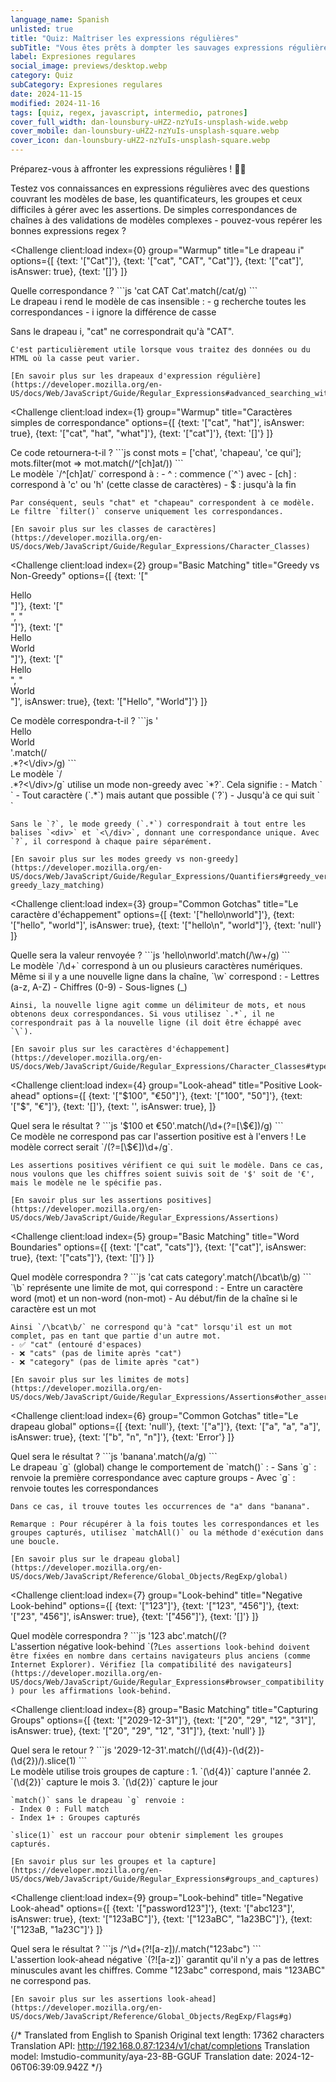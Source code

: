 ```yaml
---
language_name: Spanish
unlisted: true
title: "Quiz: Maîtriser les expressions régulières"
subTitle: "Vous êtes prêts à dompter les sauvages expressions régulières ?"
label: Expresiones regulares
social_image: previews/desktop.webp
category: Quiz
subCategory: Expresiones regulares
date: 2024-11-15
modified: 2024-11-16
tags: [quiz, regex, javascript, intermedio, patrones]
cover_full_width: dan-lounsbury-uHZ2-nzYuIs-unsplash-wide.webp
cover_mobile: dan-lounsbury-uHZ2-nzYuIs-unsplash-square.webp
cover_icon: dan-lounsbury-uHZ2-nzYuIs-unsplash-square.webp
---
```



<p class="inset">Préparez-vous à affronter les expressions régulières ! 🤼‍♂️</p>

Testez vos connaissances en expressions régulières avec des questions couvrant les modèles de base, les quantificateurs, les groupes et ceux difficiles à gérer avec les assertions. De simples correspondances de chaînes à des validations de modèles complexes - pouvez-vous repérer les bonnes expressions regex ?

<QuizUI>

<Challenge
  client:load
  index={0}
  group="Warmup"
  title="Le drapeau i"
  options={[
    {text: '["Cat"]'},
    {text: '["cat", "CAT", "Cat"]'},
    {text: '["cat"]', isAnswer: true},
    {text: '[]'}
  ]}
>
  <slot name="question">
  <div className="question">
    Quelle correspondance ?
    ```js
    'cat CAT Cat'.match(/cat/g)
    ```
  </div>
  </slot>

  <slot name="explanation">
  <div className="explanation">
    Le drapeau i rend le modèle de cas insensible :
    - g recherche toutes les correspondances
    - i ignore la différence de casse

  Sans le drapeau i, "cat" ne correspondrait qu'à "CAT".

    C'est particulièrement utile lorsque vous traitez des données ou du HTML où la casse peut varier.

    [En savoir plus sur les drapeaux d'expression régulière](https://developer.mozilla.org/en-US/docs/Web/JavaScript/Guide/Regular_Expressions#advanced_searching_with_flags)
  </div>
  </slot>
</Challenge>

<Challenge
  client:load
  index={1}
  group="Warmup"
  title="Caractères simples de correspondance"
  options={[
    {text: '["cat", "hat"]', isAnswer: true},
    {text: '["cat", "hat", "what"]'},
    {text: '["cat"]'},
    {text: '[]'}
  ]}
>
  <slot name="question">
  <div className="question">
    Ce code retournera-t-il ?
    ```js
    const mots = ['chat', 'chapeau', 'ce qui'];
    mots.filter(mot => mot.match(/^[ch]at/))
    ```
  </div>
  </slot>

  <slot name='explanation'>
  <div className="explanation">
    Le modèle `/^[ch]at/` correspond à :
    - ^ : commence (`^`) avec
    - [ch] : correspond à 'c' ou 'h' (cette classe de caractères)
    - $ : jusqu'à la fin

    Par conséquent, seuls "chat" et "chapeau" correspondent à ce modèle. Le filtre `filter()` conserve uniquement les correspondances.

    [En savoir plus sur les classes de caractères](https://developer.mozilla.org/en-US/docs/Web/JavaScript/Guide/Regular_Expressions/Character_Classes)
  </div>
  </slot>
</Challenge>

<Challenge
  client:load
  index={2}
  group="Basic Matching"
  title="Greedy vs Non-Greedy"
  options={[
    {text: '["<div>Hello</div>"]'},
    {text: '["<div>", "</div>"]'},
    {text: '["<div>Hello</div><div>World</div>"]'},
    {text: '["<div>Hello</div>", "<div>World</div>"]', isAnswer: true},
    {text: '["Hello", "World"]'}
  ]}
>
  <slot name="question">
  <div className="question">
    Ce modèle correspondra-t-il ?
    ```js
    '<div>Hello</div><div>World</div>'.match(/<div>.*?<\/div>/g)
    ```
  </div>
  </slot>

  <slot name='explanation'>
  <div className="explanation">
    Le modèle `/<div>.*?<\/div>/g` utilise un mode non-greedy avec `*?`. Cela signifie :
    - Match `<div>`
    - Tout caractère (`.*`) mais autant que possible (`?`)
    - Jusqu'à ce qui suit `</div>`

    Sans le `?`, le mode greedy (`.*`) correspondrait à tout entre les balises `<div>` et `<\/div>`, donnant une correspondance unique. Avec `?`, il correspond à chaque paire séparément.

    [En savoir plus sur les modes greedy vs non-greedy](https://developer.mozilla.org/en-US/docs/Web/JavaScript/Guide/Regular_Expressions/Quantifiers#greedy_versus_non-greedy_lazy_matching)
  </div>
  </slot>
</Challenge>

<Challenge
  client:load
  index={3}
  group="Common Gotchas"
  title="Le caractère d'échappement"
  options={[
    {text: '["hello\nworld"]'},
    {text: '["hello", "world"]', isAnswer: true},
    {text: '["hello\n", "world"]'},
    {text: 'null'}
  ]}
>
  <slot name="question">
  <div className="question">
    Quelle sera la valeur renvoyée ?
    ```js
    'hello\nworld'.match(/\w+/g)
    ```
  </div>
  </slot>

  <slot name='explanation'>
  <div className="explanation">
    Le modèle `/\d+` correspond à un ou plusieurs caractères numériques. Même si il y a une nouvelle ligne dans la chaîne, `\w` correspond :
    - Lettres (a-z, A-Z)
    - Chiffres (0-9)
    - Sous-lignes (_)

    Ainsi, la nouvelle ligne agit comme un délimiteur de mots, et nous obtenons deux correspondances. Si vous utilisez `.*`, il ne correspondrait pas à la nouvelle ligne (il doit être échappé avec `\`).

    [En savoir plus sur les caractères d'échappement](https://developer.mozilla.org/en-US/docs/Web/JavaScript/Guide/Regular_Expressions/Character_Classes#types)
  </div>
  </slot>
</Challenge>

<Challenge
  client:load
  index={4}
  group="Look-ahead"
  title="Positive Look-ahead"
  options={[
    {text: '["$100", "€50"]'},
    {text: '["100", "50"]'},
    {text: '["$", "€"]'},
    {text: '[]'},
    {text: '', isAnswer: true},
  ]}
>
  <slot name="question">
  <div className="question">
    Quel sera le résultat ?
    ```js
    '$100 et €50'.match(/\d+(?=[\$€])/g)
    ```
  </div>
  </slot>

  <slot name='explanation'>
  <div className="explanation">
    Ce modèle ne correspond pas car l'assertion positive est à l'envers ! Le modèle correct serait `/(?=[\$€])\d+/g`.

    Les assertions positives vérifient ce qui suit le modèle. Dans ce cas, nous voulons que les chiffres soient suivis soit de '$' soit de '€', mais le modèle ne le spécifie pas.

    [En savoir plus sur les assertions positives](https://developer.mozilla.org/en-US/docs/Web/JavaScript/Guide/Regular_Expressions/Assertions)
  </div>
  </slot>
</Challenge>

<Challenge
  client:load
  index={5}
  group="Basic Matching"
  title="Word Boundaries"
  options={[
    {text: '["cat", "cats"]'},
    {text: '["cat"]', isAnswer: true},
    {text: '["cats"]'},
    {text: '[]'}
  ]}
>
  <slot name="question">
  <div className="question">
    Quel modèle correspondra ?
    ```js
    'cat cats category'.match(/\bcat\b/g)
    ```
  </div>
  </slot>

  <slot name='explanation'>
  <div className="explanation">
    `\b` représente une limite de mot, qui correspond :
    - Entre un caractère word (mot) et un non-word (non-mot)
    - Au début/fin de la chaîne si le caractère est un mot

    Ainsi `/\bcat\b/` ne correspond qu'à "cat" lorsqu'il est un mot complet, pas en tant que partie d'un autre mot.
    - ✅ "cat" (entouré d'espaces)
    - ❌ "cats" (pas de limite après "cat")
    - ❌ "category" (pas de limite après "cat")

    [En savoir plus sur les limites de mots](https://developer.mozilla.org/en-US/docs/Web/JavaScript/Guide/Regular_Expressions/Assertions#other_assertions)
  </div>
  </slot>
</Challenge>

<Challenge
  client:load
  index={6}
  group="Common Gotchas"
  title="Le drapeau global"
  options={[
    {text: 'null'},
    {text: '["a"]'},
    {text: '["a", "a", "a"]', isAnswer: true},
    {text: '["b", "n", "n"]'},
    {text: 'Error'}
  ]}
>
  <slot name="question">
  <div className="question">
    Quel sera le résultat ?
    ```js
    'banana'.match(/a/g)
    ```
  </div>
  </slot>

  <slot name='explanation'>
  <div class="explanation">
    Le drapeau `g` (global) change le comportement de `match()` :
    - Sans `g` : renvoie la première correspondance avec capture groups
    - Avec `g` : renvoie toutes les correspondances

    Dans ce cas, il trouve toutes les occurrences de "a" dans "banana".

    Remarque : Pour récupérer à la fois toutes les correspondances et les groupes capturés, utilisez `matchAll()` ou la méthode d'exécution dans une boucle.

    [En savoir plus sur le drapeau global](https://developer.mozilla.org/en-US/docs/Web/JavaScript/Reference/Global_Objects/RegExp/global)
  </div>
  </slot>
</Challenge>

<Challenge
  client:load
  index={7}
  group="Look-behind"
  title="Negative Look-behind"
  options={[
    {text: '["123"]'},
    {text: '["123", "456"]'},
    {text: '["23", "456"]', isAnswer: true},
    {text: '["456"]'},
    {text: '[]'}
  ]}
>
  <slot name="question">
  <div className="question">
    Quel modèle correspondra ?
    ```js
    '123 abc'.match(/(?<!abc)\d+/g)
    ```
  </div>
  </slot>

  <slot name='explanation'>
  <div class="explanation">
    L'assertion négative look-behind `(?<!abc)` garantit que les chiffres ne sont pas précédés par "abc" :
    - ❌ "123" (précédé par "abc")
    - ✅ "23" (précédé par "abc1")
    - ✅ "456" (précédé par "def")

    Les assertions look-behind doivent être fixées en nombre dans certains navigateurs plus anciens (comme Internet Explorer). Vérifiez [la compatibilité des navigateurs](https://developer.mozilla.org/en-US/docs/Web/JavaScript/Guide/Regular_Expressions#browser_compatibility) pour les affirmations look-behind.
  </div>
  </slot>
</Challenge>

<Challenge
  client:load
  index={8}
  group="Basic Matching"
  title="Capturing Groups"
  options={[
    {text: '["2029-12-31"]'},
    {text: '["20", "29", "12", "31"]', isAnswer: true},
    {text: '["20", "29", "12", "31"]'},
    {text: 'null'}
  ]}
>
  <slot name="question">
  <div className="question">
    Quel sera le retour ?
    ```js
    '2029-12-31'.match(/(\d{4})-(\d{2})-(\d{2})/).slice(1)
    ```
  </div>
  </slot>

  <slot name='explanation'>
  <div class="explanation">
    Le modèle utilise trois groupes de capture :
    1. `(\d{4})` capture l'année
    2. `(\d{2})` capture le mois
    3. `(\d{2})` capture le jour

    `match()` sans le drapeau `g` renvoie :
    - Index 0 : Full match
    - Index 1+ : Groupes capturés

    `slice(1)` est un raccour pour obtenir simplement les groupes capturés.

    [En savoir plus sur les groupes et la capture](https://developer.mozilla.org/en-US/docs/Web/JavaScript/Guide/Regular_Expressions#groups_and_captures)
  </div>
  </slot>
</Challenge>

<Challenge
  client:load
  index={9}
  group="Look-behind"
  title="Negative Look-ahead"
  options={[
    {text: '["password123"]'},
    {text: '["abc123"]', isAnswer: true},
    {text: '["123aBC"]'},
    {text: '["123aBC", "1a23BC"]'},
    {text: '["123aB, "1a23C"]'}
  ]}
>
  <slot name="question">
  <div className="question">
    Quel sera le résultat ?
    ```js
    /^\d+(?![a-z])/.match("123abc")
    ```
  </div>
  </slot>

  <slot name='explanation'>
  <div class="explanation">
    L'assertion look-ahead négative `(?![a-z])` garantit qu'il n'y a pas de lettres minuscules avant les chiffres. Comme "123abc" correspond, mais "123ABC" ne correspond pas.

    [En savoir plus sur les assertions look-ahead](https://developer.mozilla.org/en-US/docs/Web/JavaScript/Reference/Global_Objects/RegExp/Flags#g)
  </div>
  </slot>
</Challenge>

</QuizUI>


{/* Translated from English to Spanish
Original text length: 17362 characters
Translation API: http://192.168.0.87:1234/v1/chat/completions
Translation model: lmstudio-community/aya-23-8B-GGUF
Translation date: 2024-12-06T06:39:09.942Z */}


